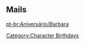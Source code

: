 ==Mails==
{{Mails by Category Table|Barbara Mails|noheader=1}}

[[pt-br:Aniversário/Barbara]]
[[Category:Character Birthdays]]
